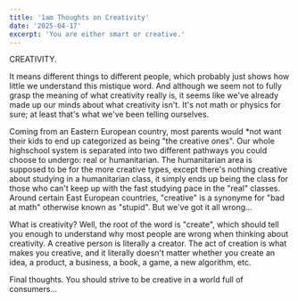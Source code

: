 ```yaml
---
title: '1am Thoughts on Creativity'
date: '2025-04-17'
excerpt: 'You are either smart or creative.'
---
```


CREATIVITY.

It means different things to different people, which probably just shows how little we understand this mistique word. And although we seem not to fully grasp the meaning of what creativity really is, it seems like we've already made up our minds about what creativity isn't. It's not math or physics for sure; at least that's what we've been telling ourselves.

Coming from an Eastern European country, most parents would *not want their kids to end up categorized as being "the creative ones". Our whole highschool system is separated into two different pathways you could choose to undergo: real or humanitarian. The humanitarian area is supposed to be for the more creative types, except there's nothing creative about studying in a humanitarian class, it simply ends up being the class for those who can't keep up with the fast studying pace in the "real" classes.
Around certain East European countries, "creative" is a synonyme for "bad at math" otherwise known as "stupid". But we've got it all wrong...

What is creativity?
Well, the root of the word is "create", which should tell you enough to understand why most people are wrong when thinking about creativity. A creative person is literally a creator. The act of creation is what makes you creative, and it literally doesn't matter whether you create an idea, a product, a business, a book, a game, a new algorithm, etc.

Final thoughts.
You should strive to be creative in a world full of consumers...